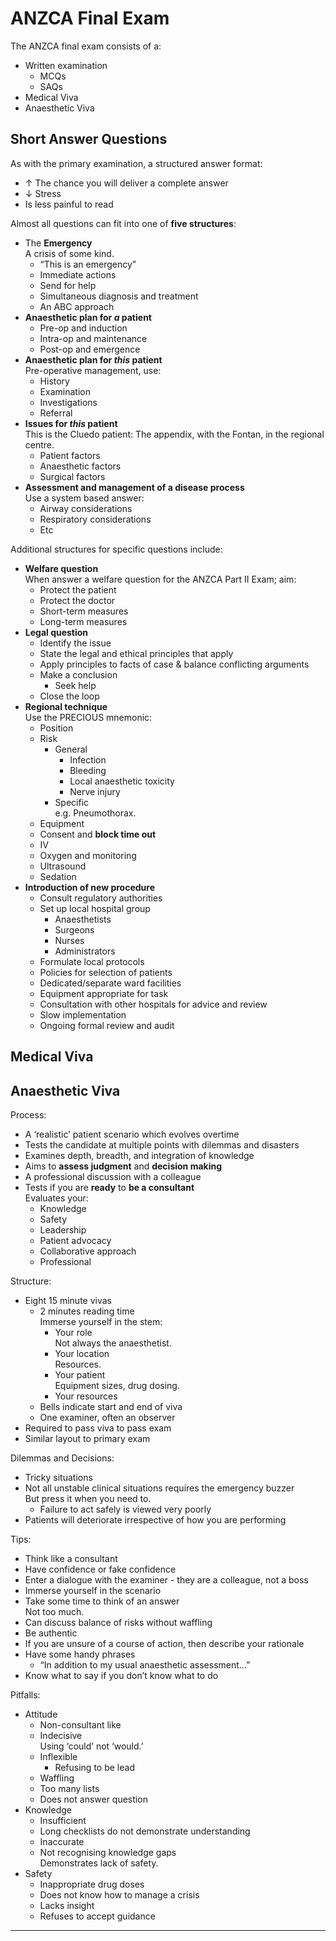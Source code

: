 # ANZCA Final Exam

The ANZCA final exam consists of a:

* Written examination
	* MCQs
	* SAQs
* Medical Viva
* Anaesthetic Viva



## Short Answer Questions

As with the primary examination, a structured answer format:

* ↑ The chance you will deliver a complete answer
* ↓ Stress
* Is less painful to read


Almost all questions can fit into one of **five structures**:

* The **Emergency**\
A crisis of some kind.
	* "This is an emergency"
	* Immediate actions
	* Send for help
	* Simultaneous diagnosis and treatment
	* An ABC approach
* **Anaesthetic plan for *a* patient**
	* Pre-op and induction
	* Intra-op and maintenance
	* Post-op and emergence
* **Anaesthetic plan for *this* patient**\
Pre-operative management, use:
	* History
	* Examination
	* Investigations
	* Referral
* **Issues for *this* patient**\
This is the Cluedo patient: The appendix, with the Fontan, in the regional centre.
	* Patient factors
	* Anaesthetic factors
	* Surgical factors
* **Assessment and management of a disease process**\
Use a system based answer:
	* Airway considerations
	* Respiratory considerations
	* Etc


Additional structures for specific questions include:

* **Welfare question**\
When answer a welfare question for the ANZCA Part II Exam; aim:
	* Protect the patient
	* Protect the doctor
	* Short-term measures
	* Long-term measures
* **Legal question**
	* Identify the issue
	* State the legal and ethical principles that apply
	* Apply principles to facts of case & balance conflicting arguments
	* Make a conclusion
		* Seek help
	* Close the loop
* **Regional technique**\
Use the PRECIOUS mnemonic:
	* Position
	* Risk
		* General
			* Infection
			* Bleeding
			* Local anaesthetic toxicity
			* Nerve injury
		* Specific\
		e.g. Pneumothorax.
	* Equipment
	* Consent and **block time out**
	* IV
	* Oxygen and monitoring
	* Ultrasound
	* Sedation
* **Introduction of new procedure**
	* Consult regulatory authorities
	* Set up local hospital group
		* Anaesthetists
		* Surgeons
		* Nurses
		* Administrators
	* Formulate local protocols
	* Policies for selection of patients
	* Dedicated/separate ward facilities
	* Equipment appropriate for task
	* Consultation with other hospitals for advice and review
	* Slow implementation
	* Ongoing formal review and audit

## Medical Viva


## Anaesthetic Viva

Process:

* A 'realistic' patient scenario which evolves overtime
* Tests the candidate at multiple points with dilemmas and disasters
* Examines depth, breadth, and integration of knowledge
* Aims to **assess judgment** and **decision making**
* A professional discussion with a colleague
* Tests if you are **ready** to **be a consultant**\
Evaluates your:
	* Knowledge
	* Safety
	* Leadership
	* Patient advocacy
	* Collaborative approach
	* Professional


Structure:

* Eight 15 minute vivas
	* 2 minutes reading time\
	Immerse yourself in the stem:
		* Your role\
		Not always the anaesthetist.
		* Your location\
		Resources.
		* Your patient\
		Equipment sizes, drug dosing.
		* Your resources
	* Bells indicate start and end of viva
	* One examiner, often an observer
* Required to pass viva to pass exam
* Similar layout to primary exam


Dilemmas and Decisions:

* Tricky situations
* Not all unstable clinical situations requires the emergency buzzer\
But press it when you need to.
	* Failure to act safely is viewed very poorly
* Patients will deteriorate irrespective of how you are performing


Tips:

* Think like a consultant
* Have confidence or fake confidence
* Enter a dialogue with the examiner - they are a colleague, not a boss
* Immerse yourself in the scenario
* Take some time to think of an answer\
Not too much.
* Can discuss balance of risks without waffling
* Be authentic
* If you are unsure of a course of action, then describe your rationale
* Have some handy phrases
	* "In addition to my usual anaesthetic assessment..."
* Know what to say if you don't know what to do


Pitfalls:

* Attitude
	* Non-consultant like
	* Indecisive\
	Using 'could' not 'would.'
	* Inflexible
		* Refusing to be lead
	* Waffling
	* Too many lists
	* Does not answer question
* Knowledge
	* Insufficient
	* Long checklists do not demonstrate understanding
	* Inaccurate
	* Not recognising knowledge gaps\
	Demonstrates lack of safety.
* Safety
	* Inappropriate drug doses
	* Does not know how to manage a crisis
	* Lacks insight
	* Refuses to accept guidance


---
